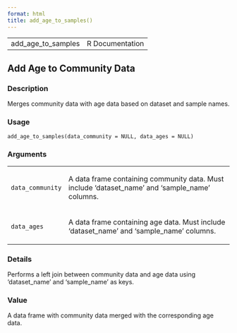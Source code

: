 ```yaml
---
format: html
title: add_age_to_samples()
---
```


<html><head>
<meta http-equiv="Content-Type" content="text/html; charset=utf-8" />
<meta name="viewport" content="width=device-width, initial-scale=1.0, user-scalable=yes" />
<link rel="stylesheet" href="https://cdn.jsdelivr.net/npm/katex@0.15.3/dist/katex.min.css">
<script type="text/javascript">
const macros = { "\\R": "\\textsf{R}", "\\code": "\\texttt"};
function processMathHTML() {
    var l = document.getElementsByClassName('reqn');
    for (let e of l) { katex.render(e.textContent, e, { throwOnError: false, macros }); }
    return;
}</script>
<script defer src="https://cdn.jsdelivr.net/npm/katex@0.15.3/dist/katex.min.js"
    onload="processMathHTML();"></script>
<link rel="stylesheet" type="text/css" href="R.css" />
</head><body><div class="container"><main>

<table style="width: 100%;"><tr><td>add_age_to_samples</td><td style="text-align: right;">R Documentation</td></tr></table>

<h2>Add Age to Community Data</h2>

<h3>Description</h3>

<p>Merges community data with age data based on dataset and sample names.
</p>


<h3>Usage</h3>

<pre><code class='language-R'>add_age_to_samples(data_community = NULL, data_ages = NULL)
</code></pre>


<h3>Arguments</h3>

<table>
<tr><td><code id="data_community">data_community</code></td>
<td>
<p>A data frame containing community data. Must include 'dataset_name' and
'sample_name' columns.</p>
</td></tr>
<tr><td><code id="data_ages">data_ages</code></td>
<td>
<p>A data frame containing age data. Must include 'dataset_name' and
'sample_name' columns.</p>
</td></tr>
</table>


<h3>Details</h3>

<p>Performs a left join between community data and age data using
'dataset_name' and 'sample_name' as keys.
</p>


<h3>Value</h3>

<p>A data frame with community data merged with the corresponding age data.
</p>

</main>

</div>
</body></html>

